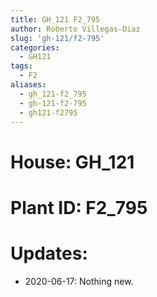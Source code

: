 ```yaml
---
title: GH_121 F2_795
author: Roberto Villegas-Diaz
slug: 'gh-121/f2-795'
categories:
  - GH121
tags:
  - F2
aliases:
  - gh_121-f2_795
  - gh-121-f2-795
  - gh121-f2795
---
```


# **House**: GH_121
# **Plant ID**: F2_795
# **Updates**: 
 - 2020-06-17: Nothing new.
